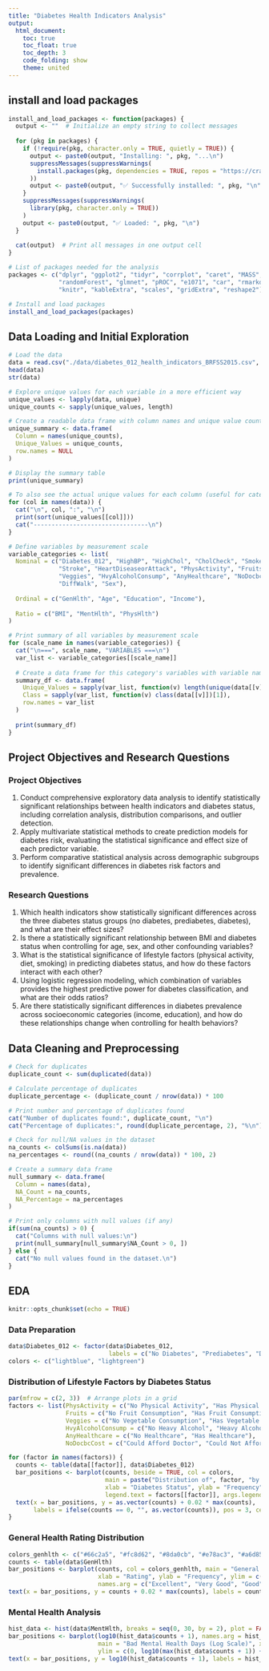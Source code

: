 ```yaml
---
title: "Diabetes Health Indicators Analysis"
output: 
  html_document:
    toc: true
    toc_float: true
    toc_depth: 3
    code_folding: show
    theme: united
---
```


## install and load packages
```r
install_and_load_packages <- function(packages) {
  output <- ""  # Initialize an empty string to collect messages
  
  for (pkg in packages) {
    if (!require(pkg, character.only = TRUE, quietly = TRUE)) {
      output <- paste0(output, "Installing: ", pkg, "...\n")
      suppressMessages(suppressWarnings(
        install.packages(pkg, dependencies = TRUE, repos = "https://cran.rstudio.com/")
      ))
      output <- paste0(output, "✅ Successfully installed: ", pkg, "\n")
    }
    suppressMessages(suppressWarnings(
      library(pkg, character.only = TRUE))
    )
    output <- paste0(output, "✅ Loaded: ", pkg, "\n")
  }
  
  cat(output)  # Print all messages in one output cell
}

# List of packages needed for the analysis
packages <- c("dplyr", "ggplot2", "tidyr", "corrplot", "caret", "MASS", 
              "randomForest", "glmnet", "pROC", "e1071", "car", "rmarkdown", 
              "knitr", "kableExtra", "scales", "gridExtra", "reshape2")

# Install and load packages
install_and_load_packages(packages)

```

## Data Loading and Initial Exploration

```r
# Load the data
data = read.csv("./data/diabetes_012_health_indicators_BRFSS2015.csv", header=TRUE)
head(data)
str(data)

# Explore unique values for each variable in a more efficient way
unique_values <- lapply(data, unique)
unique_counts <- sapply(unique_values, length)

# Create a readable data frame with column names and unique value counts
unique_summary <- data.frame(
  Column = names(unique_counts),
  Unique_Values = unique_counts,
  row.names = NULL
)

# Display the summary table
print(unique_summary)

# To also see the actual unique values for each column (useful for categorical variables)
for (col in names(data)) {
  cat("\n", col, ":", "\n")
  print(sort(unique_values[[col]]))
  cat("--------------------------------\n")
}

# Define variables by measurement scale
variable_categories <- list(
  Nominal = c("Diabetes_012", "HighBP", "HighChol", "CholCheck", "Smoker", 
              "Stroke", "HeartDiseaseorAttack", "PhysActivity", "Fruits", 
              "Veggies", "HvyAlcoholConsump", "AnyHealthcare", "NoDocbcCost", 
              "DiffWalk", "Sex"),
  
  Ordinal = c("GenHlth", "Age", "Education", "Income"),
  
  Ratio = c("BMI", "MentHlth", "PhysHlth")
)

# Print summary of all variables by measurement scale
for (scale_name in names(variable_categories)) {
  cat("\n===", scale_name, "VARIABLES ===\n")
  var_list <- variable_categories[[scale_name]]
  
  # Create a data frame for this category's variables with variable names as row names
  summary_df <- data.frame(
    Unique_Values = sapply(var_list, function(v) length(unique(data[[v]]))),
    Class = sapply(var_list, function(v) class(data[[v]])[1]),
    row.names = var_list
  )
  
  print(summary_df)
}
```
## Project Objectives and Research Questions

### Project Objectives
1. Conduct comprehensive exploratory data analysis to identify statistically significant relationships between health indicators and diabetes status, including correlation analysis, distribution comparisons, and outlier detection.
2. Apply multivariate statistical methods to create prediction models for diabetes risk, evaluating the statistical significance and effect size of each predictor variable.
3. Perform comparative statistical analysis across demographic subgroups to identify significant differences in diabetes risk factors and prevalence.

### Research Questions
1. Which health indicators show statistically significant differences across the three diabetes status groups (no diabetes, prediabetes, diabetes), and what are their effect sizes?
2. Is there a statistically significant relationship between BMI and diabetes status when controlling for age, sex, and other confounding variables?
3. What is the statistical significance of lifestyle factors (physical activity, diet, smoking) in predicting diabetes status, and how do these factors interact with each other?
4. Using logistic regression modeling, which combination of variables provides the highest predictive power for diabetes classification, and what are their odds ratios?
5. Are there statistically significant differences in diabetes prevalence across socioeconomic categories (income, education), and how do these relationships change when controlling for health behaviors?


## Data Cleaning and Preprocessing
```r
# Check for duplicates
duplicate_count <- sum(duplicated(data))

# Calculate percentage of duplicates
duplicate_percentage <- (duplicate_count / nrow(data)) * 100

# Print number and percentage of duplicates found
cat("Number of duplicates found:", duplicate_count, "\n")
cat("Percentage of duplicates:", round(duplicate_percentage, 2), "%\n")

# Check for null/NA values in the dataset
na_counts <- colSums(is.na(data))
na_percentages <- round((na_counts / nrow(data)) * 100, 2)

# Create a summary data frame
null_summary <- data.frame(
  Column = names(data),
  NA_Count = na_counts,
  NA_Percentage = na_percentages
)

# Print only columns with null values (if any)
if(sum(na_counts) > 0) {
  cat("Columns with null values:\n")
  print(null_summary[null_summary$NA_Count > 0, ])
} else {
  cat("No null values found in the dataset.\n")
}

```
## EDA 
```r
knitr::opts_chunk$set(echo = TRUE)
```

### Data Preparation
```r
data$Diabetes_012 <- factor(data$Diabetes_012, 
                            labels = c("No Diabetes", "Prediabetes", "Diagnosed Diabetes"))
colors <- c("lightblue", "lightgreen")
```

### Distribution of Lifestyle Factors by Diabetes Status
```r
par(mfrow = c(2, 3))  # Arrange plots in a grid
factors <- list(PhysActivity = c("No Physical Activity", "Has Physical Activity"),
                Fruits = c("No Fruit Consumption", "Has Fruit Consumption"),
                Veggies = c("No Vegetable Consumption", "Has Vegetable Consumption"),
                HvyAlcoholConsump = c("No Heavy Alcohol", "Heavy Alcohol Consumption"),
                AnyHealthcare = c("No Healthcare", "Has Healthcare"),
                NoDocbcCost = c("Could Afford Doctor", "Could Not Afford Doctor"))

for (factor in names(factors)) {
  counts <- table(data[[factor]], data$Diabetes_012)
  bar_positions <- barplot(counts, beside = TRUE, col = colors,
                           main = paste("Distribution of", factor, "by Diabetes Status"),
                           xlab = "Diabetes Status", ylab = "Frequency", ylim = c(0, max(counts) * 1.2),
                           legend.text = factors[[factor]], args.legend = list(x = "topright", bty = "n"))
  text(x = bar_positions, y = as.vector(counts) + 0.02 * max(counts), 
       labels = ifelse(counts == 0, "", as.vector(counts)), pos = 3, cex = 0.8, col = "black")
}
```

### General Health Rating Distribution
```r
colors_genhlth <- c("#66c2a5", "#fc8d62", "#8da0cb", "#e78ac3", "#a6d854")
counts <- table(data$GenHlth)
bar_positions <- barplot(counts, col = colors_genhlth, main = "General Health Ratings",
                         xlab = "Rating", ylab = "Frequency", ylim = c(0, max(counts) * 1.2),
                         names.arg = c("Excellent", "Very Good", "Good", "Fair", "Poor"))
text(x = bar_positions, y = counts + 0.02 * max(counts), labels = counts, pos = 3, cex = 0.8, col = "black")
```

### Mental Health Analysis
```r
hist_data <- hist(data$MentHlth, breaks = seq(0, 30, by = 2), plot = FALSE)
bar_positions <- barplot(log10(hist_data$counts + 1), names.arg = hist_data$mids, col = "lightblue",
                         main = "Bad Mental Health Days (Log Scale)", xlab = "Days", ylab = "Log10(Frequency)",
                         ylim = c(0, log10(max(hist_data$counts + 1)) + 1), border = "black", las = 1)
text(x = bar_positions, y = log10(hist_data$counts + 1), labels = hist_data$counts, pos = 3, cex = 0.8, col = "black")
```
